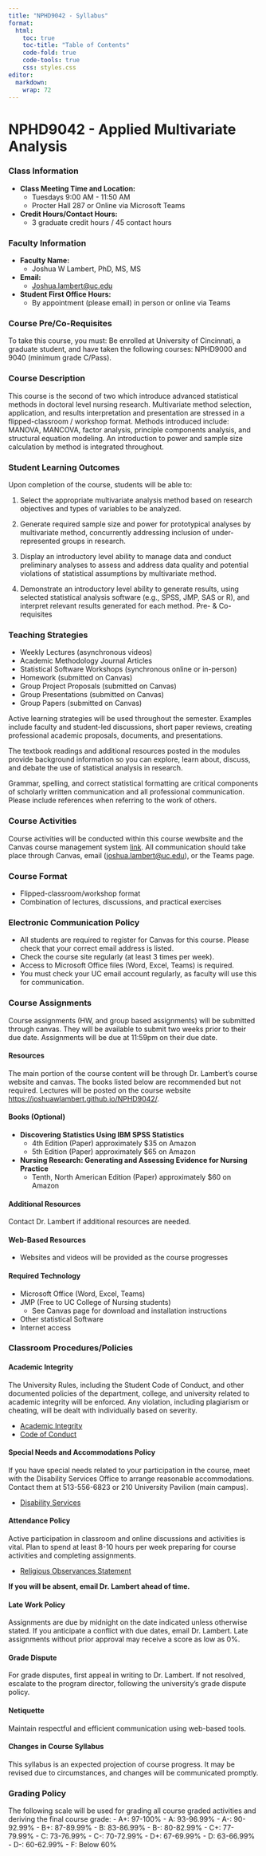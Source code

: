 ```yaml
---
title: "NPHD9042 - Syllabus"
format:
  html:
    toc: true
    toc-title: "Table of Contents"
    code-fold: true
    code-tools: true
    css: styles.css
editor: 
  markdown: 
    wrap: 72
---
```


# NPHD9042 - Applied Multivariate Analysis

### Class Information

-   **Class Meeting Time and Location:**
    -   Tuesdays 9:00 AM - 11:50 AM
    -   Procter Hall 287 or Online via Microsoft Teams
-   **Credit Hours/Contact Hours:**
    -   3 graduate credit hours / 45 contact hours

### Faculty Information

-   **Faculty Name:**
    -   Joshua W Lambert, PhD, MS, MS
-   **Email:**
    -   [Joshua.lambert\@uc.edu](mailto:Joshua.lambert@uc.edu)
-   **Student First Office Hours:**
    -   By appointment (please email) in person or online via Teams

### Course Pre/Co-Requisites

To take this course, you must: Be enrolled at University of Cincinnati, a graduate student, and have taken the following courses:
NPHD9000 and 9040 (minimum grade C/Pass).

### Course Description

This course is the second of two which introduce advanced statistical methods in doctoral level nursing research.  Multivariate method selection, application, and results interpretation and presentation are stressed in a flipped-classroom / workshop format. Methods introduced include: MANOVA, MANCOVA, factor analysis, principle components analysis, and structural equation modeling. An introduction to power and sample size calculation by method is integrated throughout.

### Student Learning Outcomes

Upon completion of the course, students will be able to: 

1.	Select the appropriate multivariate analysis method based on research objectives and types of variables to be analyzed.

2.	Generate required sample size and power for prototypical analyses by multivariate method, concurrently addressing inclusion of under-represented groups in research.

3.	Display an introductory level ability to manage data and conduct preliminary analyses to assess and address data quality and potential violations of statistical assumptions by multivariate method.

4.	Demonstrate an introductory level ability to generate results, using selected statistical analysis software (e.g., SPSS, JMP, SAS or R), and interpret relevant results generated for each method. Pre- & Co-requisites 


### Teaching Strategies

-   Weekly Lectures (asynchronous videos)
-   Academic Methodology Journal Articles
-   Statistical Software Workshops (synchronous online or in-person)
-   Homework (submitted on Canvas)
-   Group Project Proposals (submitted on Canvas)
-   Group Presentations (submitted on Canvas)
-   Group Papers (submitted on Canvas)

Active learning strategies will be used throughout the semester.
Examples include faculty and student-led discussions, short paper
reviews, creating professional academic proposals, documents, and presentations.

The textbook readings and additional resources posted in the modules
provide background information so you can explore, learn about, discuss,
and debate the use of statistical analysis in research.

Grammar, spelling, and correct statistical formatting are critical
components of scholarly written communication and all professional
communication. Please include references when referring to the work of
others.

### Course Activities

Course activities will be conducted within this course wewbsite and the Canvas course management
system [link](https://uc.instructure.com/). All communication should take place through Canvas, email ([joshua.lambert\@uc.edu](mailto:joshua.lambert@uc.edu)), or the Teams
page.

### Course Format

-   Flipped-classroom/workshop format
-   Combination of lectures, discussions, and practical exercises

### Electronic Communication Policy

-   All students are required to register for Canvas for this course.
    Please check that your correct email address is listed.
-   Check the course site regularly (at least 3 times per week).
-   Access to Microsoft Office files (Word, Excel, Teams) is required.
-   You must check your UC email account regularly, as faculty will use
    this for communication.

### Course Assignments

Course assignments (HW, and group based assignments) will be submitted through canvas. They will be available to submit two weeks prior to their due date. Assignments will be due at 11:59pm on their due date.

#### Resources

The main portion of the course content will be through Dr. Lambert's
course website and canvas. The books listed below are recommended
but not required. Lectures will be posted on the course website [https://joshuawlambert.github.io/NPHD9042/](https://joshuawlambert.github.io/NPHD9042/).

#### Books (Optional)

-   **Discovering Statistics Using IBM SPSS Statistics**
    -   4th Edition (Paper) approximately \$35 on Amazon
    -   5th Edition (Paper) approximately \$65 on Amazon
-   **Nursing Research: Generating and Assessing Evidence for Nursing Practice**
    -   Tenth, North American Edition (Paper) approximately \$60 on
        Amazon

#### Additional Resources

Contact Dr. Lambert if additional resources are needed.

#### Web-Based Resources

-   Websites and videos will be provided as the course progresses

#### Required Technology

-   Microsoft Office (Word, Excel, Teams)
-   JMP (Free to UC College of Nursing students)
    -   See Canvas page for download and installation instructions
-   Other statistical Software
-   Internet access

### Classroom Procedures/Policies

#### Academic Integrity

The University Rules, including the Student Code of Conduct, and other
documented policies of the department, college, and university related
to academic integrity will be enforced. Any violation, including
plagiarism or cheating, will be dealt with individually based on
severity.

-   [Academic
    Integrity](http://www.uc.edu/conduct/Academic_Integrity.html)
-   [Code of Conduct](http://www.uc.edu/conduct/Code_of_Conduct.html)

#### Special Needs and Accommodations Policy

If you have special needs related to your participation in the course,
meet with the Disability Services Office to arrange reasonable
accommodations. Contact them at 513-556-6823 or 210 University Pavilion
(main campus).

-   [Disability Services](http://www.uc.edu/aess/disability.html)

#### Attendance Policy

Active participation in classroom and online discussions and activities
is vital. Plan to spend at least 8-10 hours per week preparing for
course activities and completing assignments.

-   [Religious Observances
    Statement](http://www.uc.edu/registrar/policies_and_procedures/religious_observances_statement.html)

**If you will be absent, email Dr. Lambert ahead of time.**

#### Late Work Policy

Assignments are due by midnight on the date indicated unless otherwise
stated. If you anticipate a conflict with due dates, email Dr. Lambert.
Late assignments without prior approval may receive a score as low as
0%.

#### Grade Dispute

For grade disputes, first appeal in writing to Dr. Lambert. If not
resolved, escalate to the program director, following the university's
grade dispute policy.

#### Netiquette

Maintain respectful and efficient communication using web-based tools.

#### Changes in Course Syllabus

This syllabus is an expected projection of course progress. It may be
revised due to circumstances, and changes will be communicated promptly.

### Grading Policy

The following scale will be used for grading all course graded
activities and deriving the final course grade: 
- A+: 97-100% 
- A: 93-96.99% 
- A-: 90-92.99% 
- B+: 87-89.99% 
- B: 83-86.99% 
- B-: 80-82.99% 
- C+: 77-79.99% 
- C: 73-76.99% 
- C-: 70-72.99% 
- D+: 67-69.99% 
- D: 63-66.99% 
- D-: 60-62.99% 
- F: Below 60%
